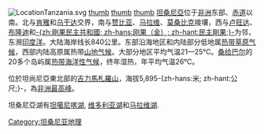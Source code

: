 [[File:LocationTanzania.svg|thumb]]
[[图像:Tz-map-zh-cn.png|thumb]]
[[图像:Tanzania_Topography.png|thumb]]
[[图像:Tanzania_sat.JPG|thumb]]
[[坦桑尼亞|坦桑尼亞]]位于[[非洲|非洲]]东部、[[赤道|赤道]]以南。北与[[肯雅|肯雅]]和[[乌干达|乌干达]]交界，南与[[赞比亚|赞比亚]]、[[马拉维|马拉维]]、[[莫桑比克|莫桑比克]]接壤，西与[[卢旺达|卢旺达]]、[[布隆迪|布隆迪]]和[[剛果民主共和國|-{zh:剛果民主共和國; zh-hans:刚果（金）; zh-hant:民主剛果;}-]]为邻，东濒[[印度洋|印度洋]]。大陆海岸线长840公里。东部沿海地区和内陆部分低地属[[热带草原气候|热带草原气候]]，西部内陆高原属热带[[山地气候|山地气候]]。大部分地区平均气温21—25℃。[[桑给巴尔|桑给巴尔]]的20多个岛屿属[[热带海洋性气候|热带海洋性气候]]，终年湿热，年平均气温26℃。

位於坦尚尼亞東北部的[[吉力馬札羅山|吉力馬札羅山]]，海拔5,895-{zh-hans:米; zh-hant:公尺;}-，為[[七大洲最高峰列表|非洲最高峰]]。

坦桑尼亞湖有[[坦噶尼喀湖|坦噶尼喀湖]], [[维多利亚湖|维多利亚湖]]和[[马拉维湖|马拉维湖]].

<!--[[图像:Tanzania_sat.JPG|thumb]]
[[图像:Tanzania_Topography.png|thumb]]-->
{{非洲题目|地理}}

[[Category:坦桑尼亚地理|Category:坦桑尼亚地理]]
